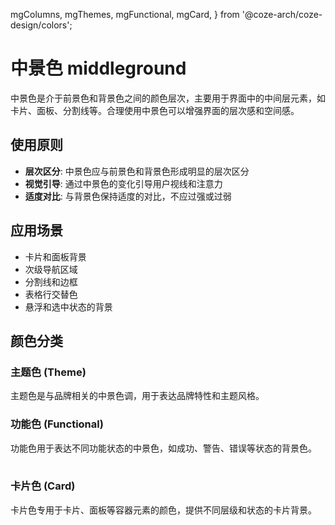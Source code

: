 
  mgColumns,
  mgThemes,
  mgFunctional,
  mgCard,
} from '@coze-arch/coze-design/colors';

# 中景色 middleground

中景色是介于前景色和背景色之间的颜色层次，主要用于界面中的中间层元素，如卡片、面板、分割线等。合理使用中景色可以增强界面的层次感和空间感。

## 使用原则

- **层次区分**: 中景色应与前景色和背景色形成明显的层次区分
- **视觉引导**: 通过中景色的变化引导用户视线和注意力
- **适度对比**: 与背景色保持适度的对比，不应过强或过弱

## 应用场景

- 卡片和面板背景
- 次级导航区域
- 分割线和边框
- 表格行交替色
- 悬浮和选中状态的背景

## 颜色分类

### 主题色 (Theme)

主题色是与品牌相关的中景色调，用于表达品牌特性和主题风格。

<Table
  sticky={{ top: 70 }}
  size="default"
  columns={mgColumns}
  dataSource={mgThemes}
  pagination={false}
/>

### 功能色 (Functional)

功能色用于表达不同功能状态的中景色，如成功、警告、错误等状态的背景色。

<Table
  sticky={{ top: 70 }}
  size="default"
  columns={mgColumns}
  dataSource={mgFunctional}
  pagination={false}
/>

### 卡片色 (Card)

卡片色专用于卡片、面板等容器元素的颜色，提供不同层级和状态的卡片背景。

<Table
  sticky={{ top: 70 }}
  size="default"
  columns={mgColumns}
  dataSource={mgCard}
  pagination={false}
/>
